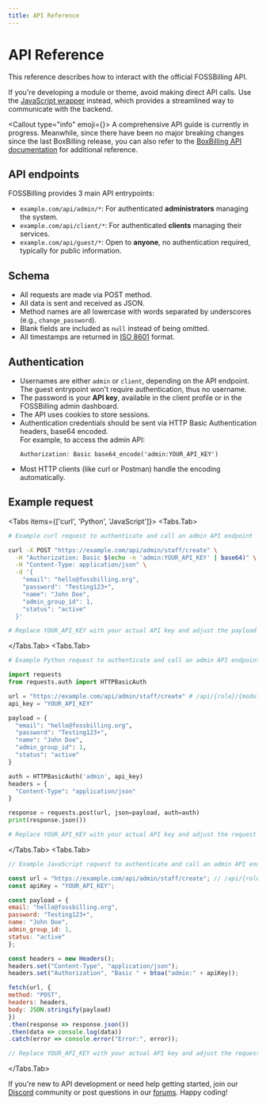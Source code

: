 ```yaml
---
title: API Reference
---
```



# API Reference

This reference describes how to interact with the official FOSSBilling API.

If you're developing a module or theme, avoid making direct API calls. Use the [JavaScript wrapper](javascript) instead, which provides a streamlined way to communicate with the backend.

<Callout type="info" emoji={<FontAwesomeIcon icon={faPersonDigging} />}>
    A comprehensive API guide is currently in progress. Meanwhile, since there have been no major breaking changes since the last BoxBilling release, you can also refer to the [BoxBilling API documentation](https://docs.boxbilling.org/en/latest/index.html) for additional reference.
</Callout>

## API endpoints

FOSSBilling provides 3 main API entrypoints:

 - `example.com/api/admin/*`: For authenticated **administrators** managing the system.
 - `example.com/api/client/*`: For authenticated **clients** managing their services.
 - `example.com/api/guest/*`: Open to **anyone**, no authentication required, typically for public information.

## Schema

- All requests are made via POST method.
- All data is sent and received as JSON.
- Method names are all lowercase with words separated by underscores (e.g., `change_password`).
- Blank fields are included as `null` instead of being omitted.
- All timestamps are returned in [ISO 8601](https://en.wikipedia.org/wiki/ISO_8601) format.

## Authentication

- Usernames are either `admin` or `client`, depending on the API endpoint. The guest entrypoint won't require authentication, thus no username.
- The password is your **API key**, available in the client profile or in the FOSSBilling admin dashboard.
- The API uses cookies to store sessions.
- Authentication credentials should be sent via HTTP Basic Authentication headers, base64 encoded.  
  For example, to access the admin API:
  ```http
  Authorization: Basic base64_encode('admin:YOUR_API_KEY')
  ```
- Most HTTP clients (like curl or Postman) handle the encoding automatically.

## Example request
<Tabs items={['curl', 'Python', 'JavaScript']}>
  <Tabs.Tab>
```bash
# Example curl request to authenticate and call an admin API endpoint

curl -X POST "https://example.com/api/admin/staff/create" \
  -H "Authorization: Basic $(echo -n 'admin:YOUR_API_KEY' | base64)" \
  -H "Content-Type: application/json" \
  -d '{
    "email": "hello@fossbilling.org",
    "password": "Testing123+",
    "name": "John Doe",
    "admin_group_id": 1,
    "status": "active"
  }'

# Replace YOUR_API_KEY with your actual API key and adjust the payload as needed.
```
  </Tabs.Tab>
  <Tabs.Tab>
  ```python
# Example Python request to authenticate and call an admin API endpoint

import requests
from requests.auth import HTTPBasicAuth

url = "https://example.com/api/admin/staff/create" # /api/{role}/{module}/{endpoint}
api_key = "YOUR_API_KEY"

payload = {
    "email": "hello@fossbilling.org",
    "password": "Testing123+",
    "name": "John Doe",
    "admin_group_id": 1,
    "status": "active"
}

auth = HTTPBasicAuth('admin', api_key)
headers = {
    "Content-Type": "application/json"
}

response = requests.post(url, json=payload, auth=auth)
print(response.json())

# Replace YOUR_API_KEY with your actual API key and adjust the request as needed.
```
  </Tabs.Tab>
  <Tabs.Tab>
  ```javascript
// Example JavaScript request to authenticate and call an admin API endpoint

const url = "https://example.com/api/admin/staff/create"; // /api/{role}/{module}/{endpoint}
const apiKey = "YOUR_API_KEY";

const payload = {
  email: "hello@fossbilling.org",
  password: "Testing123+",
  name: "John Doe",
  admin_group_id: 1,
  status: "active"
};

const headers = new Headers();
headers.set("Content-Type", "application/json");
headers.set("Authorization", "Basic " + btoa("admin:" + apiKey));

fetch(url, {
  method: "POST",
  headers: headers,
  body: JSON.stringify(payload)
})
  .then(response => response.json())
  .then(data => console.log(data))
  .catch(error => console.error("Error:", error));

// Replace YOUR_API_KEY with your actual API key and adjust the request as needed.
```
  </Tabs.Tab>
</Tabs>


If you're new to API development or need help getting started, join our [Discord](/discord) community or post questions in our [forums](https://forum.fossbilling.org). Happy coding!
